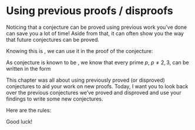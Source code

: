 # Using previous proofs / disproofs

Noticing that a conjecture can be proved using previous work you've done can save you a lot of time! Aside from that, it can often show you the way that future conjectures can be proved.

\vspace{8mm}

\begin{exampleT}
Let's assume we have already proved the conjecture:
\end{exampleT}
\begin{center}
    \textbf{11.1}: \hl{Every prime number, except 2 and 3, is either one more or one less than a multiple of 6.}
\end{center}

Knowing this is \textsc{true}, we can use it in the proof of the conjecture:

\begin{center}
    \textbf{11.2}: \hl{Doubling \textbf{every} prime number (except 2) then adding two creates a number divisible by four.}
\end{center}

\textbf{Proof:} As conjecture \textbf{11.1} is known to be \textsc{true}, we know that every prime $p$, $p \neq 2, 3$, can be written in the form
\begin{align*}
    p &= 6k + 1
\intertext{or}
    p &= 6k - 1
\intertext{with $k \in \mathbb Z$.}
\intertext{Let's deal with these one-by-one.}
\intertext{If}
    p &= 6k + 1
\intertext{then doubling it and adding two gives}
    2p + 2  &= 2(6k + 1) + 2 \\
    &= 12p + 2 + 2 \\
    &= 12p + 4 \\
    &= 4(3p + 1)
\intertext{which is a multiple of 4.}
\intertext{Similarly, if}
    p &= 6k - 1
\intertext{then doubling it and adding two gives}
    2p + 2  &= 2(6k - 1) + 2 \\
    &= 12p - 2 + 2 \\
    &= 12p \\
    &= 4(3p)
\intertext{which is a multiple of 4.}
\intertext{As noted in the first line of the proof, this proof covers all primes \textit{except} 2 and 3. However, conjecture \textbf{11.2} covers all primes except 2, so we should also check that the conjecture holds for 3. \newline \newline If $p=3$, then $2p+2 = 2 \cdot 3 + 2 = 6 + 2 = 8$, which is a multiple of 4. \newline \newline Therefore the conjecture is \textsc{true}. \hspace{8cm} $\square$}
\end{align*}

\vspace{-5mm}

\begin{Exercise}
The following conjectures \emph{might} need you to use earlier work, or might not.
    \begin{enumerate}[label=\textbf{11.\arabic*}:]
    \setcounter{enumi}{0}
        \item \hl{Every prime number, except 2 and 3, is either one more or one less than a multiple of 6.} (This is the conjecture on the previous page!) 
        \textit{Hint: You might want to try writing the positive whole numbers greater than 3 in a rectangular grid, in such a way that all the primes are in only one or two columns.}
        \item \hl{Doubling \textbf{every} prime number (except 2) then adding two creates a number divisible by four.} (We proved this on the previous page!)
        \item \hl{Squares of odd numbers are all one more than a multiple of 8.}
        \item \hl{The only numbers which can be classed as ``odd'' or ``even'' are integers (whole numbers).}
        \item \hl{$a^2 - a + 41$ is always prime for all positive integers $a$.}
        \item \hl{$a^2 - a + 41$ is always prime for all \textbf{nonpositive} integers $a$.}
        \item \hl{The \textbf{interior angles} of the octagon formed by joining the midpoint of each side of a square with each corner of the square are not all equal.} \textit{Hint: Draw the picture first!}
        \item \hl{$1^2$, $11^2$, $111^2$, $1111^2$, ... are all palindromic numbers.} \\
        A palindromic number is one that reads the same backwards as it does forwards, e.g. 987789 and 62926. \\
        \lbrack Similarly, a word is palindromic if it reads the same backwards as it does forwards, e.g. \textit{racecar} and \textit{noon}. Sentences can be palindromic too, usually by ignoring spaces and punctuation, e.g. ``\textit{No lemon, no melon}'' or ``\textit{Was it a cat I saw?}''.\rbrack 
    \end{enumerate}
\end{Exercise}

\begin{Exercise}
Something slightly different today: 
\end{Exercise}

This chapter was all about using previously proved (or disproved) conjectures to aid your work on new proofs. Today, I want you to look back over \textit{all} the previous conjectures we've proved and disproved and use your findings to write some new conjectures. 

Here are the rules:

\begin{itemize}
    \item Each student should write at least two conjectures. \\
    
    \item The conjectures should be \textsc{true}.\\
    
    \item The conjectures should be provable using work which you and your classmates have previously done, and using the methods we've already met: direct proof and exhaustion.\\
    
    \item DON'T rush - take your time to write these conjectures.\\
    
    \item Post your conjectures onto the 11.2 padlet.\\
    \textbf{Note:} Post each conjecture whenever it's ready to go!\\
    
    \item If you still have time remaining in class OR as homework, try to solve some of your classmates' conjectures. Post your proof \textbf{underneath} their post.\\
    \textbf{Note:} DON'T solve too many conjectures - leave some for other people to solve!!\\
    
    \item If there are no unsolved conjectures left on the padlet, try solving one of the conjectures already solved. Maybe you can solve it in a different way??\\
    
    \item If you think your classmate has written a conjecture which is actually \textsc{false}, tell them by posting a disproof (or counterexample) under their post.\\
    
    \item If \textit{your} conjecture is disproved by a classmate, can you modify it to make it \textsc{true}?
\end{itemize}
\vspace{5mm}
Good luck!